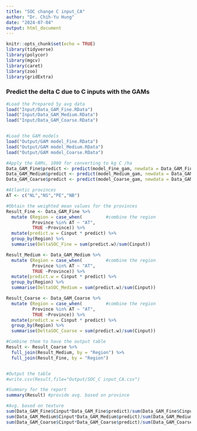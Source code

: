 ```yaml
---
title: "SOC change C input_CA"
author: "Dr. Chih-Yu Hung"
date: "2024-07-04"
output: html_document
---
```


```r
knitr::opts_chunk$set(echo = TRUE)
library(tidyverse)
library(polycor)
library(mgcv)
library(caret)
library(zoo)
library(gridExtra)
```


### Predict the delta C due to C inputs with the GAMs

```r
#Load the Prepared 5y avg data
load("Input/Data_GAM_Fine.RData")
load("Input/Data_GAM_Medium.RData")
load("Input/Data_GAM_Coarse.RData")


#Load the GAM models
load("Output/GAM model_Fine.RData")
load("Output/GAM model_Medium.RData")
load("Output/GAM model_Coarse.RData")

#Apply the GAMs, 1000 for converting to kg C /ha
Data_GAM_Fine$predict <- predict(model_Fine_gam, newdata = Data_GAM_Fine) *1000
Data_GAM_Medium$predict <- predict(model_Medium_gam, newdata = Data_GAM_Medium) *1000
Data_GAM_Coarse$predict <- predict(model_Coarse_gam, newdata = Data_GAM_Coarse) *1000

#Atlantic provinces
AT <- c("NL","NS","PE","NB")

#Obtain the weighted mean values for the provinces
Result_Fine <- Data_GAM_Fine %>%
  mutate (Region = case_when(         #combine the region
          Province %in% AT ~ "AT",
          TRUE ~Province)) %>%
  mutate(predict.w = Cinput * predict) %>%
  group_by(Region) %>%
  summarise(DeltaSOC_Fine = sum(predict.w)/sum(Cinput))

Result_Medium <- Data_GAM_Medium %>%
  mutate (Region = case_when(         #combine the region
          Province %in% AT ~ "AT",
          TRUE ~Province)) %>%
  mutate(predict.w = Cinput * predict) %>%
  group_by(Region) %>%
  summarise(DeltaSOC_Medium = sum(predict.w)/sum(Cinput))

Result_Coarse <- Data_GAM_Coarse %>%
  mutate (Region = case_when(         #combine the region
          Province %in% AT ~ "AT",
          TRUE ~Province)) %>%
  mutate(predict.w = Cinput * predict) %>%
  group_by(Region) %>%
  summarise(DeltaSOC_Coarse = sum(predict.w)/sum(Cinput))

#Combine them to have the output table
Result <- Result_Coarse %>%
  full_join(Result_Medium, by = "Region") %>%
  full_join(Result_Fine, by = "Region")


#Output the table
#write.csv(Result,file="Output/SOC_C input_CA.csv")

#Summary for the report
summary(Result) #provide avg. based on province

#Avg. based on texture
sum(Data_GAM_Fine$Cinput*Data_GAM_Fine$predict)/sum(Data_GAM_Fine$Cinput) #136.5
sum(Data_GAM_Medium$Cinput*Data_GAM_Medium$predict)/sum(Data_GAM_Medium$Cinput) #138.2
sum(Data_GAM_Coarse$Cinput*Data_GAM_Coarse$predict)/sum(Data_GAM_Coarse$Cinput) #131.1


```

